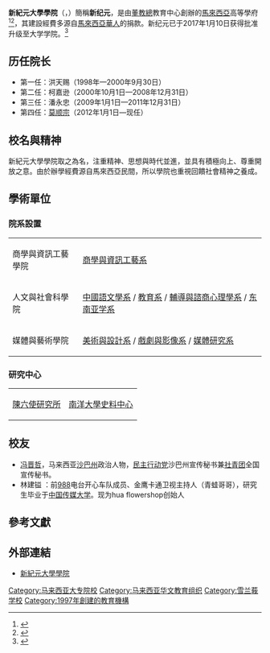 {{Infobox School
| name = 新紀元大學學院
| other_name = {{lang-ms|Kolej Universiti New Era}}<br>{{lang-en|New Era University College}}
| image = 
| motto = 多元开放，成人成才；源自社会，回馈社会
| established = 1997年
| type = 私立大學學院
| religion = 
| affiliation = 
| district = {{MAS}}{{Selangor}}[[加影|加影]]
| courses = 專業文憑課程<br/>副學士課程<br/>雙聯學士課程
| president = [[莫順宗|莫順宗]]博士
| principal = 
| dean = 
| college = 
| magazine = [https://www.newera.edu.my/s&d_cn.php?id=282 新紀元學院學報]
| address = Lot 5, Seksyen 10, Jalan Bukit, 43000 Kajang, Selangor.
| tel = +603-87392770
| fax = 
| mail = 
| website = [https://www.newera.edu.my/ www.newera.edu.my]
}}

'''新紀元大學學院'''（{{lang-ms|Kolej Universiti New Era}}，{{lang-en|New Era University College}}）簡稱'''新纪元'''，是由[[董教總|董教總]]教育中心創辦的[[馬來西亞|馬來西亞]]高等學府<ref>{{Cite web |url=https://www.newera.edu.my/aboutUs_cn.php?id=538 |title=新院簡介 |access-date=2018-06-25 |archive-date=2019-06-04 |archive-url=https://web.archive.org/web/20190604064322/https://www.newera.edu.my/aboutUs_cn.php?id=538 |dead-url=no }}</ref><ref>{{Cite web |url=http://www.hwjyw.com/info/organizations/Asia/schools/200708/t20070820_4136.shtml |title=馬來西亞董教總新紀元學院 |access-date=2018-06-25 |archive-date=2017-01-13 |archive-url=https://web.archive.org/web/20170113075453/http://www.hwjyw.com/info/organizations/Asia/schools/200708/t20070820_4136.shtml |dead-url=no }}</ref>，其建設經費多源自[[馬來西亞華人|馬來西亞華人]]的捐款。新纪元已于2017年1月10日获得批准升级至大学学院。<ref>{{cite web| url= http://www.orientaldaily.com.my/nation/gn45635010495378| title= 新院获准升格大学学院| publisher= Oriental Daily News| accessdate= 10 January 2017| archive-date= 2019-06-30| archive-url= https://web.archive.org/web/20190630054421/https://www.orientaldaily.com.my/nation/gn45635010495378| dead-url= no}}</ref>

== 历任院长 ==
*第一任：洪天赐（1998年—2000年9月30日）
*第二任：柯嘉逊（2000年10月1日—2008年12月31日）
*第三任：潘永忠（2009年1月1日—2011年12月31日）
*第四任：[[莫顺宗|莫顺宗]]（2012年1月1日—现任）

== 校名與精神 ==
新紀元大學學院取之為名，注重精神、思想與時代並進，並具有積極向上、尊重開放之意。由於辦學經費源自馬來西亞民間，所以學院也重視回饋社會精神之養成。

== 學術單位 ==
=== 院系設置 ===
{| class="wikitable"
|-
| 商學與資訊工藝學院 || [https://www.newera.edu.my/bs_cn.php?id=3611 商學與資訊工藝系] {{Wayback|url=https://www.newera.edu.my/bs_cn.php?id=3611 |date=20190608230038 }} 
|-
| 人文與社會科學院 || [https://www.newera.edu.my/cl_cn.php?id=614 中國語文學系] {{Wayback|url=https://www.newera.edu.my/cl_cn.php?id=614 |date=20190607235747 }}/ [https://www.newera.edu.my/edu_cn.php?id=618 教育系] {{Wayback|url=https://www.newera.edu.my/edu_cn.php?id=618 |date=20190607030524 }}/ [https://www.newera.edu.my/gc_cn.php?id=168 輔導與諮商心理學系] {{Wayback|url=https://www.newera.edu.my/gc_cn.php?id=168 |date=20190607030527 }}/ [https://www.newera.edu.my/seas_cn.php 东南亚学系] {{Wayback|url=https://www.newera.edu.my/seas_cn.php |date=20210116110752 }}
|-
| 媒體與藝術學院 || [https://www.newera.edu.my/ad_cn.php?id=613 美術與設計系] {{Wayback|url=https://www.newera.edu.my/ad_cn.php?id=613 |date=20190607064924 }}/ [https://www.newera.edu.my/dv_cn.php?id=616 戲劇與影像系] {{Wayback|url=https://www.newera.edu.my/dv_cn.php?id=616 |date=20190603131717 }}/ [https://www.newera.edu.my/ms_cn.php?id=617 媒體研究系] {{Wayback|url=https://www.newera.edu.my/ms_cn.php?id=617 |date=20190605085143 }}
|}

=== 研究中心 ===
{| class="wikitable"
|-
| [https://www.newera.edu.my/tlsi_cn.php 陳六使研究所] {{Wayback|url=https://www.newera.edu.my/tlsi_cn.php |date=20200614034633 }} || [https://www.newera.edu.my/tlsi_cn.php?id=3117 南洋大學史料中心] {{Wayback|url=https://www.newera.edu.my/tlsi_cn.php?id=3117 |date=20190608075642 }}
|}

==校友==
*[[冯晋哲|冯晋哲]]，马来西亚[[沙巴州|沙巴州]]政治人物，[[民主行动党_(马来西亚)|民主行动党]]沙巴州宣传秘书兼[[民主行动党社会主义青年团|社青团]]全国宣传秘书。
*林建镒 ：前[[988|988]]电台开心车队成员、金鹰卡通卫视主持人（青蛙哥哥），研究生毕业于[[中国传媒大学|中国传媒大学]]。现为hua flowershop创始人

== 參考文獻 ==
{{Portal box|马来西亚}}
<div class="references-small">
{{reflist|2}}
</div>

== 外部連結 ==
* [https://www.newera.edu.my/ 新紀元大學學院] {{Wayback|url=https://www.newera.edu.my/ |date=20210126045630 }}

{{马来西亚高等学府}}
{{规范控制}}
[[Category:马来西亚大专院校|Category:马来西亚大专院校]]
[[Category:马来西亚华文教育组织|Category:马来西亚华文教育组织]]
[[Category:雪兰莪学校|Category:雪兰莪学校]]
[[Category:1997年創建的教育機構|Category:1997年創建的教育機構]]